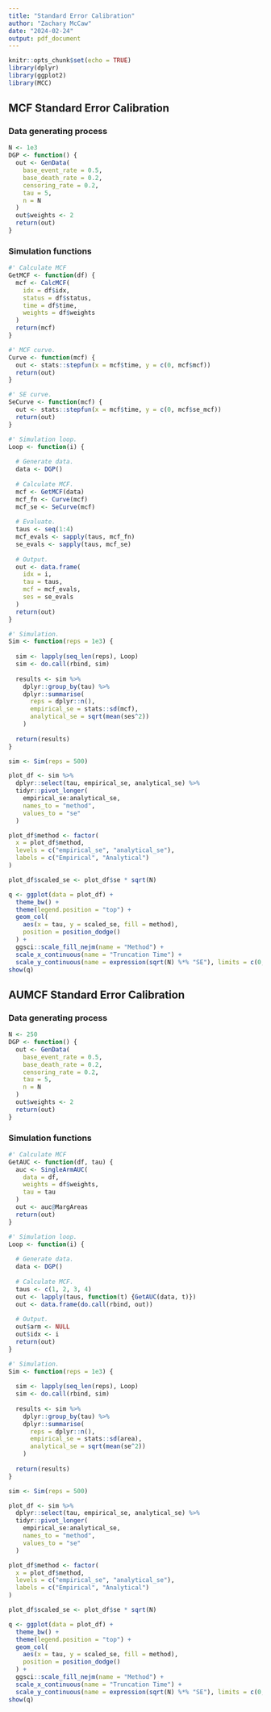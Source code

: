 ```yaml
---
title: "Standard Error Calibration"
author: "Zachary McCaw"
date: "2024-02-24"
output: pdf_document
---
```


```r
knitr::opts_chunk$set(echo = TRUE)
library(dplyr)
library(ggplot2)
library(MCC)
```

## MCF Standard Error Calibration

### Data generating process
```r
N <- 1e3
DGP <- function() {
  out <- GenData(
    base_event_rate = 0.5,
    base_death_rate = 0.2,
    censoring_rate = 0.2,
    tau = 5,
    n = N
  )
  out$weights <- 2
  return(out)
}
```

### Simulation functions
```r
#' Calculate MCF
GetMCF <- function(df) {
  mcf <- CalcMCF(
    idx = df$idx,
    status = df$status,
    time = df$time,
    weights = df$weights
  )
  return(mcf)
}

#' MCF curve.
Curve <- function(mcf) {
  out <- stats::stepfun(x = mcf$time, y = c(0, mcf$mcf))
  return(out)
}

#' SE curve.
SeCurve <- function(mcf) {
  out <- stats::stepfun(x = mcf$time, y = c(0, mcf$se_mcf))
  return(out)
}

#' Simulation loop.
Loop <- function(i) {
  
  # Generate data.
  data <- DGP()
  
  # Calculate MCF.
  mcf <- GetMCF(data)
  mcf_fn <- Curve(mcf)
  mcf_se <- SeCurve(mcf)  
  
  # Evaluate.
  taus <- seq(1:4)
  mcf_evals <- sapply(taus, mcf_fn)
  se_evals <- sapply(taus, mcf_se)
  
  # Output.
  out <- data.frame(
    idx = i,
    tau = taus,
    mcf = mcf_evals,
    ses = se_evals
  )
  return(out)
}

#' Simulation.
Sim <- function(reps = 1e3) {
  
  sim <- lapply(seq_len(reps), Loop)
  sim <- do.call(rbind, sim)
  
  results <- sim %>%
    dplyr::group_by(tau) %>%
    dplyr::summarise(
      reps = dplyr::n(),
      empirical_se = stats::sd(mcf),
      analytical_se = sqrt(mean(ses^2))
    )
  
  return(results)
}

```

```r
sim <- Sim(reps = 500)
```

```r
plot_df <- sim %>%
  dplyr::select(tau, empirical_se, analytical_se) %>%
  tidyr::pivot_longer(
    empirical_se:analytical_se,
    names_to = "method",
    values_to = "se"
  )

plot_df$method <- factor(
  x = plot_df$method, 
  levels = c("empirical_se", "analytical_se"),
  labels = c("Empirical", "Analytical")
)

plot_df$scaled_se <- plot_df$se * sqrt(N)

q <- ggplot(data = plot_df) + 
  theme_bw() + 
  theme(legend.position = "top") + 
  geom_col(
    aes(x = tau, y = scaled_se, fill = method),
    position = position_dodge()
  ) + 
  ggsci::scale_fill_nejm(name = "Method") + 
  scale_x_continuous(name = "Truncation Time") + 
  scale_y_continuous(name = expression(sqrt(N) %*% "SE"), limits = c(0, 4.0))
show(q)
```
## AUMCF Standard Error Calibration

### Data generating process
```r
N <- 250
DGP <- function() {
  out <- GenData(
    base_event_rate = 0.5,
    base_death_rate = 0.2,
    censoring_rate = 0.2,
    tau = 5,
    n = N
  )
  out$weights <- 2
  return(out)
}
```

### Simulation functions
```r
#' Calculate MCF
GetAUC <- function(df, tau) {
  auc <- SingleArmAUC(
    data = df,
    weights = df$weights,
    tau = tau
  )
  out <- auc@MargAreas
  return(out)
}

#' Simulation loop.
Loop <- function(i) {
  
  # Generate data.
  data <- DGP()
  
  # Calculate MCF.
  taus <- c(1, 2, 3, 4)
  out <- lapply(taus, function(t) {GetAUC(data, t)})
  out <- data.frame(do.call(rbind, out))
  
  # Output.
  out$arm <- NULL
  out$idx <- i
  return(out)
}

#' Simulation.
Sim <- function(reps = 1e3) {
  
  sim <- lapply(seq_len(reps), Loop)
  sim <- do.call(rbind, sim)
  
  results <- sim %>%
    dplyr::group_by(tau) %>%
    dplyr::summarise(
      reps = dplyr::n(),
      empirical_se = stats::sd(area),
      analytical_se = sqrt(mean(se^2))
    )
  
  return(results)
}

```

```r
sim <- Sim(reps = 500)
```

```r
plot_df <- sim %>%
  dplyr::select(tau, empirical_se, analytical_se) %>%
  tidyr::pivot_longer(
    empirical_se:analytical_se,
    names_to = "method",
    values_to = "se"
  )

plot_df$method <- factor(
  x = plot_df$method, 
  levels = c("empirical_se", "analytical_se"),
  labels = c("Empirical", "Analytical")
)

plot_df$scaled_se <- plot_df$se * sqrt(N)

q <- ggplot(data = plot_df) + 
  theme_bw() + 
  theme(legend.position = "top") + 
  geom_col(
    aes(x = tau, y = scaled_se, fill = method),
    position = position_dodge()
  ) + 
  ggsci::scale_fill_nejm(name = "Method") + 
  scale_x_continuous(name = "Truncation Time") + 
  scale_y_continuous(name = expression(sqrt(N) %*% "SE"), limits = c(0, 8.0))
show(q)
```


